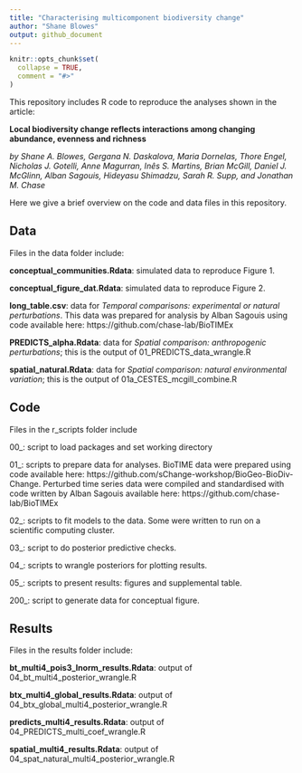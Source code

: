 ```yaml
---
title: "Characterising multicomponent biodiversity change"
author: "Shane Blowes"
output: github_document
---
```


<!-- README.md is generated from README.Rmd. Please edit that file -->

```r
knitr::opts_chunk$set(
  collapse = TRUE,
  comment = "#>"
)
```

<!-- badges: start -->
<!-- badges: end -->

This repository includes R code to reproduce the analyses shown in the article: 

**Local biodiversity change reflects interactions among changing abundance, evenness and richness**

*by Shane A. Blowes, Gergana N. Daskalova, Maria Dornelas, Thore Engel, Nicholas J. Gotelli, Anne Magurran, Inês S. Martins, Brian McGill, Daniel J. McGlinn, Alban Sagouis, Hideyasu Shimadzu, Sarah R. Supp, and Jonathan M. Chase*

Here we give a brief overview on the code and data files in this repository.

## Data

Files in the data folder include:

**conceptual_communities.Rdata**: simulated data to reproduce Figure 1.

**conceptual_figure_dat.Rdata**: simulated data to reproduce Figure 2.

**long_table.csv**: data for *Temporal comparisons: experimental or natural perturbations*. This data was prepared for analysis by Alban Sagouis using code available here: https://github.com/chase-lab/BioTIMEx

**PREDICTS_alpha.Rdata**: data for *Spatial comparison: anthropogenic perturbations*; this is the output of 01_PREDICTS_data_wrangle.R 

**spatial_natural.Rdata**: data for *Spatial comparison: natural environmental variation*; this is the output of 01a_CESTES_mcgill_combine.R


## Code 
Files in the r_scripts folder include

00_: script to load packages and set working directory

01_: scripts to prepare data for analyses. BioTIME data were prepared using code available here: https://github.com/sChange-workshop/BioGeo-BioDiv-Change. Perturbed time series data were compiled and standardised with code written by Alban Sagouis available here: https://github.com/chase-lab/BioTIMEx 

02_: scripts to fit models to the data. Some were written to run on a scientific computing cluster.

03_: script to do posterior predictive checks.

04_: scripts to wrangle posteriors for plotting results.

05_: scripts to present results: figures and supplemental table.

200_: script to generate data for conceptual figure.

## Results
Files in the results folder include:

**bt_multi4_pois3_lnorm_results.Rdata**: output of 04_bt_multi4_posterior_wrangle.R

**btx_multi4_global_results.Rdata**: output of 04_btx_global_multi4_posterior_wrangle.R

**predicts_multi4_results.Rdata**: output of 04_PREDICTS_multi_coef_wrangle.R

**spatial_multi4_results.Rdata**: output of 04_spat_natural_multi4_posterior_wrangle.R